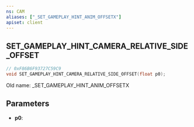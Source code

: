 ```yaml
---
ns: CAM
aliases: ["_SET_GAMEPLAY_HINT_ANIM_OFFSETX"]
apiset: client
---
```

## SET_GAMEPLAY_HINT_CAMERA_RELATIVE_SIDE_OFFSET

```c
// 0xF86B6F93727C59C9
void SET_GAMEPLAY_HINT_CAMERA_RELATIVE_SIDE_OFFSET(float p0);
```

Old name: _SET_GAMEPLAY_HINT_ANIM_OFFSETX

## Parameters
* **p0**: